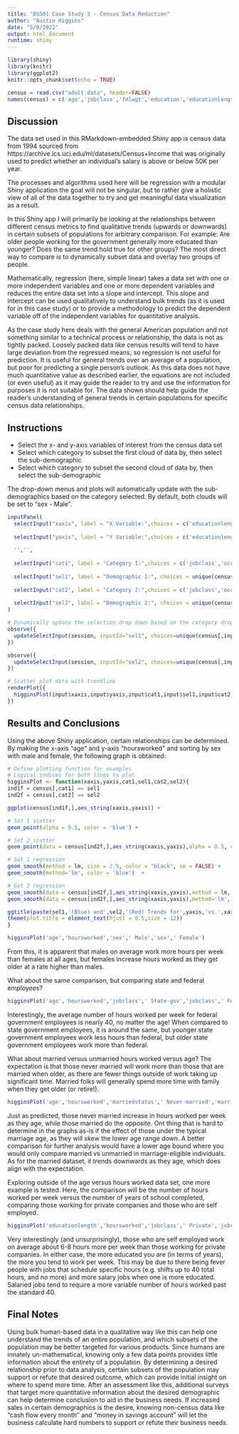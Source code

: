 ```yaml
---
title: "DS501 Case Study 3 - Census Data Reduction"
author: "Austin Higgins"
date: "5/8/2022"
output: html_document
runtime: shiny
---
```


```r
library(shiny)
library(knitr)
library(ggplot2)
knitr::opts_chunk$set(echo = TRUE)

census = read.csv("adult.data", header=FALSE)
names(census) = c('age','jobclass','fnlwgt','education','educationlength','marriedstatus','occupation','relationship','race','sex','capgain','caploss','hoursworked','nativecountry','pay')
```

## Discussion

The data set used in this RMarkdown-embedded Shiny app is census data from 1994 sourced from https://archive.ics.uci.edu/ml/datasets/Census+Income that was originally used to predict whether an individual's salary is above or below 50K per year.

The processes and algorithms used here will be regression with a modular Shiny application the goal will not be singular, but to rather give a holistic view of all of the data together to try and get meaningful data visualization as a result.

In this Shiny app I will primarily be looking at the relationships between different census metrics to find qualitative trends (upwards or downwards) in certain subsets of populations for arbitrary comparison. For example: Are older people working for the government generally more educated than younger? Does the same trend hold true for other groups? The most direct way to compare is to dynamically subset data and overlay two groups of people.

Mathematically, regression (here, simple linear) takes a data set with one or more independent variables and one or more dependent variables and reduces the entire data set into a slope and intercept. This slope and intercept can be used qualitatively to understand bulk trends (as it is used for in this case study) or to provide a methodology to predict the dependent variable off of the independent variables for quantitative analysis.

As the case study here deals with the general American population and not something similar to a technical process or relationship, the data is not as tightly packed. Loosely packed data like census results will tend to have large deviation from the regressed means, so regression is not useful for prediction. It is useful for general trends over an average of a population, but poor for predicting a single person's outlook. As this data does not have much quantitative value as described earlier, the equations are not included (or even useful) as it may guide the reader to try and use the information for purposes it is not suitable for. The data shown should help guide the reader's understanding of general trends in certain populations for specific census data relationships.

## Instructions

- Select the x- and y-axis variables of interest from the census data set
- Select which category to subset the first cloud of data by, then select the sub-demographic
- Select which category to subset the second cloud of data by, then select the sub-demographic

The drop-down menus and plots will automatically update with the sub-demographics based on the category selected. By default, both clouds will be set to "sex - Male".

```r
inputPanel(
  selectInput("xaxis", label = "X Variable:",choices = c('educationlength','age','capgain','caploss','hoursworked'), selected = "age"),
  
  selectInput("yaxis", label = "Y Variable:",choices = c('educationlength','age','capgain','caploss','hoursworked'), selected = "hoursworked"),
  
  '','',
  
  selectInput("cat1", label = "Category 1:",choices = c('jobclass','occupation','education','marriedstatus','race','sex'),selected = 'sex'),
  
  selectInput("sel1", label = "Demographic 1:", choices = unique(census$sex),selected = 'Male'),
  
  selectInput("cat2", label = "Category 2:",choices = c('jobclass','occupation','education','marriedstatus','race','sex'),selected = 'sex'),
  
  selectInput("sel2", label = "Demographic 2:", choices = unique(census$sex),selected = 'Female')
)

# Dynamically update the selection drop down based on the category drop down
observe({
  updateSelectInput(session, inputId="sel1", choices=unique(census[,input$cat1]))
})

observe({
  updateSelectInput(session, inputId="sel2", choices=unique(census[,input$cat2]))
})

# Scatter plot data with trendline
renderPlot({
  higginsPlot(input$xaxis,input$yaxis,input$cat1,input$sel1,input$cat2,input$sel2)
})

```

## Results and Conclusions

Using the above Shiny application, certain relationships can be determined. By making the x-axis "age" and y-axis "hoursworked" and sorting by sex with male and female, the following graph is obtained:

```r

# Define plotting function for examples
# Logical indices for both lines to plot
higginsPlot <- function(xaxis,yaxis,cat1,sel1,cat2,sel2){
ind1f = census[,cat1] == sel1
ind2f = census[,cat2] == sel2

ggplot(census[ind1f,],aes_string(xaxis,yaxis)) + 

# Set 1 scatter
geom_point(alpha = 0.5, color = 'blue') +

# Set 2 scatter
geom_point(data = census[ind2f,],aes_string(xaxis,yaxis),alpha = 0.5, color = 'red') +

# Set 1 regression
geom_smooth(method = lm, size = 2.5, color = "black", se = FALSE) + 
geom_smooth(method='lm', color = 'blue')  +

# Get 2 regression
geom_smooth(data = census[ind2f,],aes_string(xaxis,yaxis),method = lm, size = 2.5, color = "black", se = FALSE) +
geom_smooth(data = census[ind2f,],aes_string(xaxis,yaxis),method='lm', color = 'red') +

ggtitle(paste(sel1,'(Blue) and',sel2,'(Red) Trends for',yaxis,'vs.',xaxis),) +
theme(plot.title = element_text(hjust = 0.5,size = 12)) 
}

higginsPlot('age','hoursworked','sex',' Male','sex',' Female')
```

From this, it is apparent that males on average work more hours per week than females at all ages, but females increase hours worked as they get older at a rate higher than males.

What about the same comparison, but comparing state and federal employees?

```r
higginsPlot('age','hoursworked','jobclass',' State-gov','jobclass',' Federal-gov')
```

Interestingly, the average number of hours worked per week for federal government employees is nearly 40, no matter the age! When compared to state government employees, it is around the same, but younger state government employees work less hours than federal, but older state government employees work more than federal.

What about married versus unmarried hours worked versus age? The expectation is that those never married will work more than those that are married when older, as there are fewer things outside of work taking up significant time. Married folks will generally spend more time with family when they get older (or retire!).

```r
higginsPlot('age','hoursworked','marriedstatus',' Never-married','marriedstatus',' Married-civ-spouse')
```

Just as predicted, those never married increase in hours worked per week as they age, while those married do the opposite. Ont thing that is hard to determine in the graphs as-is if the effect of those under the typical marriage age, as they will skew the lower age range down. A better comparison for further analysis would have a lower age bound where you would only compare married vs unmarried in marriage-eligible individuals. As for the married dataset, it trends downwards as they age, which does align with the expectation.

Exploring outside of the age versus hours worked data set, one more example is tested. Here, the comparison will be the number of hours worked per week versus the number of years of school completed, comparing those working for private companies and those who are self employed.

```r
higginsPlot('educationlength','hoursworked','jobclass',' Private','jobclass',' Self-emp-inc')
```

Very interestingly (and unsurprisingly), those who are self employed work on average about 6-8 hours more per week than those working for private companies. In either case, the more educated you are (in terms of years), the more you tend to work per week. This may be due to there being fever people with jobs that schedule specific hours (e.g. shifts up to 40 total hours, and no more) and more salary jobs when one is more educated. Salaried jobs tend to require a more variable number of hours worked past the standard 40.

## Final Notes

Using bulk human-based data in a qualitative way like this can help one understand the trends of an entire population, and which subsets of the population may be better targeted for various products. Since humans are innately un-mathematical, knowing only a few data points provides little information about the entirety of a population. By determining a desired relationship prior to data analysis, certain subsets of the population may support or refute that desired outcome, which can provide initial insight on where to spend more time. After an assessment like this, additional surveys that target more quantitative information about the desired demographic can help determine conclusion to aid in the business needs. If increased sales in certain demographics is the desire, knowing non-census data like "cash flow every month" and "money in savings account" will let the business calculate hard numbers to support or refute their business needs.